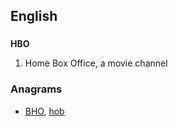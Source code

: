 {{also|hbo}}
==English==
{{wikipedia}}

==={{initialism}}===
'''HBO'''

# {{television}} Home Box Office, a movie channel

===Anagrams===
* [[BHO#English|BHO]], [[hob#English|hob]]